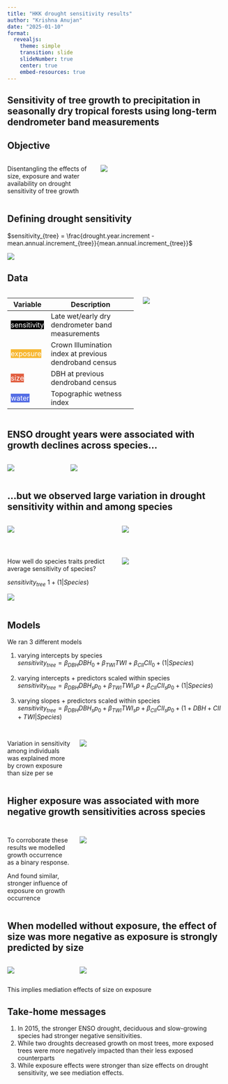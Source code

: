```yaml
---
title: "HKK drought sensitivity results"
author: "Krishna Anujan"
date: "2025-01-10"
format: 
  revealjs:
    theme: simple
    transition: slide
    slideNumber: true
    center: true
    embed-resources: true
---
```


## Sensitivity of tree growth to precipitation in seasonally dry tropical forests using long-term dendrometer band measurements

## Objective

::: {.columns}
::: {.column width="40%"}

Disentangling the effects of size, exposure and water availability on drought sensitivity of tree growth

:::

::: {.column width="60%"}

![](../doc/display/hypotheses.png)

:::
:::

## Defining drought sensitivity

$sensitivity_{tree} = \frac{drought.year.increment - mean.annual.increment_{tree}}{mean.annual.increment_{tree}}$

![](../doc/display/sens_definition.png)

## Data

::: {.columns}
::: {.column width="60%"}
| **Variable**   | **Description**                                      |
|----------------|------------------------------------------------------|
| <span style="background-color: #000000; color: #ffffff;"> sensitivity</span>    | Late wet/early dry dendrometer band measurements |
| <span style="background-color: #f7b731; color: #ffffff;">exposure   </span>    | Crown Illumination index at previous dendroband census |
| <span style="background-color: #e15f41; color: #ffffff;">size   </span>        | DBH at previous dendroband census |
| <span style="background-color: #546de5; color: #ffffff;">water</span>          | Topographic wetness index |
:::

::: {.column width="40%"}
![](../doc/display/hypotheses.png)
:::

:::

## ENSO drought years were associated with growth declines across species...

::: {.columns}
::: {.column width="50%}
![](../doc/display/spaghetti_top10_new.png)
:::

::: {.column width="50%"}
![](../results/plots/climate_data_timeseries_2007_2019.png)
:::
:::

## ...but we observed large variation in drought sensitivity within and among species

::: {.columns}
::: {.column width="50%"}
![](../doc/display/sens_all.png)
:::

::: {.column width="50%"}
![](../doc/display/sens_top10.png)
:::
:::

## 

::: {.columns}
::: {.column width="50%"}
How well do species traits predict average sensitivity of species?

$sensitivity_{tree}~ 1+ (1|Species)$

![](../results/plots/non_negative/ranefs_intercept_bysp_new.png)
:::

::: {.column width="50%"}
![](../results/plots/non_negative/sp_intercept_plot.png)
:::
:::

## Models

We ran 3 different models

1. varying intercepts by species  
$sensitivity_{tree} = \beta_{DBH}DBH_{0} + \beta_{TWI}TWI + \beta_{CII}CII_{0} + (1|Species)$

2. varying intercepts + predictors scaled within species  
$sensitivity_{tree} = \beta_{DBH}DBH_sp_{0} + \beta_{TWI}TWI_sp + \beta_{CII}CII_sp_{0} + (1|Species)$

3. varying slopes + predictors scaled within species  
$sensitivity_{tree} = \beta_{DBH}DBH_sp_{0} + \beta_{TWI}TWI_sp + \beta_{CII}CII_sp_{0} + (1+DBH+CII+TWI|Species)$

##

::: {.columns}
::: {.column width="30%"}
Variation in sensitivity among individuals was explained more by crown exposure than size per se
:::

::: {.column width="70%"}
![](../results/plots/non_negative/coefs_all_plot.png)
:::
:::

## Higher exposure was associated with more negative growth sensitivities across species

## 

::: {.columns}
::: {.column width="30%"}
To corroborate these results we modelled growth occurrence as a binary response.

And found similar, stronger influence of exposure on growth occurrence
:::

::: {.column width="70%"}
![](../results/plots/zero_growth/coefs_all_plot.png)
:::
:::

## When modelled without exposure, the effect of size was more negative as exposure is strongly predicted by size

::: {.columns}
::: {.column width="30%"}
![](../doc/display/hypotheses.png)
:::

::: {.column width="70%"}
![](../results/plots/non_negative/coefs_mediation.png)
:::
:::

This implies mediation effects of size on exposure

## Take-home messages

1. In 2015, the stronger ENSO drought, deciduous and slow-growing species had stronger negative sensitivities.
2. While two droughts decreased growth on most trees, more exposed trees were more negatively impacted than their less exposed counterparts
3. While exposure effects were stronger than size effects on drought sensitivity, we see mediation effects.



